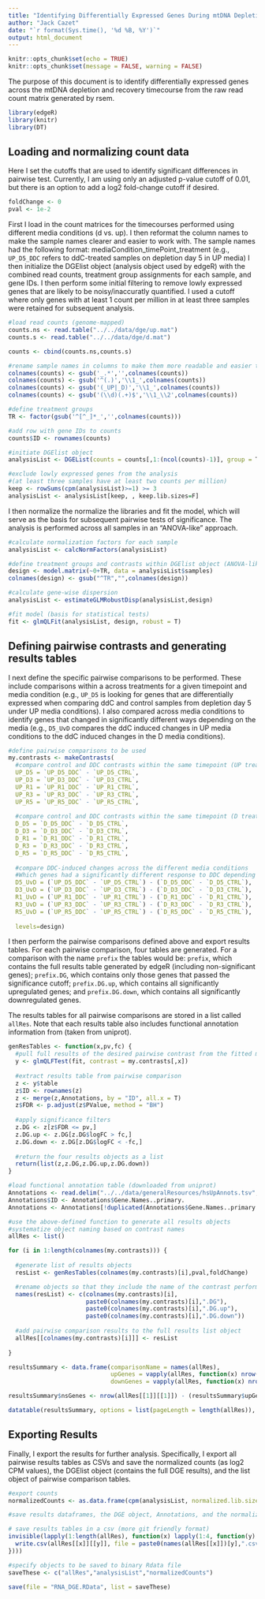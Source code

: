 ```yaml
---
title: "Identifying Differentially Expressed Genes During mtDNA Depletion and Recovery Timecourse"
author: "Jack Cazet"
date: "`r format(Sys.time(), '%d %B, %Y')`"
output: html_document
---
```


```r
knitr::opts_chunk$set(echo = TRUE)
knitr::opts_chunk$set(message = FALSE, warning = FALSE)
```

The purpose of this document is to identify differentially expressed genes across the mtDNA depletion and recovery timecourse from the raw read count matrix generated by rsem. 

```r
library(edgeR)
library(knitr)
library(DT)
```

## Loading and normalizing count data

Here I set the cutoffs that are used to identify significant differences in pairwise test. Currently, I am using only an adjusted p-value cutoff of 0.01, but there is an option to add a log2 fold-change cutoff if desired.

```r
foldChange <- 0
pval <- 1e-2
```

First I load in the count matrices for the timecourses performed using different media conditions (d vs. up). I then reformat the column names to make the sample names clearer and easier to work with. The sample names had the following format: mediaCondition_timePoint_treatment (e.g., `UP_D5_DDC` refers to ddC-treated samples on depletion day 5 in UP media) I then initialize the DGElist object (analysis object used by edgeR) with the combined read counts, treatment group assignments for each sample, and gene IDs. I then perform some initial filtering to remove lowly expressed genes that are likely to be noisy/inaccuratly quantified. I used a cutoff where only genes with at least 1 count per million in at least three samples were retained for subsequent analysis.

```r
#load read counts (genome-mapped)
counts.ns <- read.table("../../data/dge/up.mat")
counts.s <- read.table("../../data/dge/d.mat")

counts <- cbind(counts.ns,counts.s)

#rename sample names in columns to make them more readable and easier to group
colnames(counts) <- gsub('_.*','',colnames(counts))
colnames(counts) <- gsub('^(.)','\\1_',colnames(counts))
colnames(counts) <- gsub('(_UP|_D)','\\1_',colnames(counts))
colnames(counts) <- gsub('(\\d)(.+)$','\\1_\\2',colnames(counts))

#define treatment groups
TR <- factor(gsub('^[^_]*_','',colnames(counts)))

#add row with gene IDs to counts
counts$ID <- rownames(counts)

#initiate DGElist object
analysisList <- DGEList(counts = counts[,1:(ncol(counts)-1)], group = TR, genes = counts$ID)

#exclude lowly expressed genes from the analysis 
#(at least three samples have at least two counts per million)
keep <- rowSums(cpm(analysisList)>=1) >= 3
analysisList <- analysisList[keep, , keep.lib.sizes=F]

```

I then normalize the normalize the libraries and fit the model, which will serve as the basis for subsequent pairwise tests of significance. The analysis is performed across all samples in an "ANOVA-like" approach.

```r

#calculate normalization factors for each sample
analysisList <- calcNormFactors(analysisList)

#define treatment groups and contrasts within DGElist object (ANOVA-like setup)
design <- model.matrix(~0+TR, data = analysisList$samples)
colnames(design) <- gsub("^TR","",colnames(design))

#calculate gene-wise dispersion
analysisList <- estimateGLMRobustDisp(analysisList,design)

#fit model (basis for statistical tests)
fit <- glmQLFit(analysisList, design, robust = T)

```

## Defining pairwise contrasts and generating results tables

I next define the specific pairwise comparisons to be performed. These include comparisons within a across treatments for a given timepoint and media condition (e.g., `UP_D5` is looking for genes that are differentially expressed when comparing ddC and control samples from depletion day 5 under UP media conditions). I also compared across media conditions to identify genes that changed in significantly different ways depending on the media (e.g., `D5_UvD` compares the ddC induced changes in UP media conditions to the ddC induced changes in the D media conditions).

```r

#define pairwise comparisons to be used
my.contrasts <- makeContrasts(
  #compare control and DDC contrasts within the same timepoint (UP treatment only)
  UP_D5 = `UP_D5_DDC` - `UP_D5_CTRL`,
  UP_D3 = `UP_D3_DDC` - `UP_D3_CTRL`,
  UP_R1 = `UP_R1_DDC` - `UP_R1_CTRL`,
  UP_R3 = `UP_R3_DDC` - `UP_R3_CTRL`,
  UP_R5 = `UP_R5_DDC` - `UP_R5_CTRL`,
  
  #compare control and DDC contrasts within the same timepoint (D treatment only)
  D_D5 = `D_D5_DDC` - `D_D5_CTRL`,
  D_D3 = `D_D3_DDC` - `D_D3_CTRL`,
  D_R1 = `D_R1_DDC` - `D_R1_CTRL`,
  D_R3 = `D_R3_DDC` - `D_R3_CTRL`,
  D_R5 = `D_R5_DDC` - `D_R5_CTRL`,
  
  #compare DDC-induced changes across the different media conditions
  #Which genes had a significantly different response to DDC depending on media supplementation?
  D5_UvD = (`UP_D5_DDC` - `UP_D5_CTRL`) - (`D_D5_DDC` - `D_D5_CTRL`),
  D3_UvD = (`UP_D3_DDC` - `UP_D3_CTRL`) - (`D_D3_DDC` - `D_D3_CTRL`),
  R1_UvD = (`UP_R1_DDC` - `UP_R1_CTRL`) - (`D_R1_DDC` - `D_R1_CTRL`),
  R3_UvD = (`UP_R3_DDC` - `UP_R3_CTRL`) - (`D_R3_DDC` - `D_R3_CTRL`),
  R5_UvD = (`UP_R5_DDC` - `UP_R5_CTRL`) - (`D_R5_DDC` - `D_R5_CTRL`),
  
  levels=design)

```

I then perform the pairwise comparisons defined above and export results tables. For each pairwise comparison, four tables are generated. For a comparison with the name `prefix` the tables would be: `prefix`, which contains the full results table generated by edgeR (including non-significant genes); `prefix.DG`, which contains only those genes that passed the significance cutoff; `prefix.DG.up`, which contains all significantly upregulated genes; and `prefix.DG.down`, which contains all significantly downregulated genes.

The results tables for all pairwise comparisons are stored in a list called `allRes`. Note that each results table also includes functional annotation information from (taken from uniprot).

```r
genResTables <- function(x,pv,fc) {
  #pull full results of the desired pairwise contrast from the fitted model
  y <- glmQLFTest(fit, contrast = my.contrasts[,x])
  
  #extract results table from pairwise comparison
  z <- y$table
  z$ID <- rownames(z)
  z <- merge(z,Annotations, by = "ID", all.x = T)
  z$FDR <- p.adjust(z$PValue, method = "BH")
  
  #apply significance filters
  z.DG <- z[z$FDR <= pv,]
  z.DG.up <- z.DG[z.DG$logFC > fc,]
  z.DG.down <- z.DG[z.DG$logFC < -fc,]
  
  #return the four results objects as a list
  return(list(z,z.DG,z.DG.up,z.DG.down))
}

#load functional annotation table (downloaded from uniprot)
Annotations <- read.delim("../../data/generalResources/hsUpAnnots.tsv", stringsAsFactors = F)
Annotations$ID <- Annotations$Gene.Names..primary.
Annotations <- Annotations[!duplicated(Annotations$Gene.Names..primary.),]

#use the above-defined function to generate all results objects
#systematize object naming based on contrast names
allRes <- list()

for (i in 1:length(colnames(my.contrasts))) {
  
  #generate list of results objects
  resList <- genResTables(colnames(my.contrasts)[i],pval,foldChange)

  #rename objects so that they include the name of the contrast performed  
  names(resList) <- c(colnames(my.contrasts)[i],
                      paste0(colnames(my.contrasts)[i],".DG"),
                      paste0(colnames(my.contrasts)[i],".DG.up"),
                      paste0(colnames(my.contrasts)[i],".DG.down"))
  
  #add pairwise comparison results to the full results list object
  allRes[[colnames(my.contrasts)[i]]] <- resList
  
}

resultsSummary <- data.frame(comparisonName = names(allRes), 
                             upGenes = vapply(allRes, function(x) nrow(x[[3]]), numeric(1)),
                             downGenes = vapply(allRes, function(x) nrow(x[[4]]), numeric(1)))

resultsSummary$nsGenes <- nrow(allRes[[1]][[1]]) - (resultsSummary$upGenes + resultsSummary$downGenes)

datatable(resultsSummary, options = list(pageLength = length(allRes)), rownames = F)
```
## Exporting Results

Finally, I export the results for further analysis. Specifically, I export all pairwise results tables as CSVs and save the normalized counts (as log2 CPM values), the DGElist object (contains the full DGE results), and the list object of pairwise comparison tables.

```r
#export counts
normalizedCounts <- as.data.frame(cpm(analysisList, normalized.lib.sizes=T, log = T))

#save results dataframes, the DGE object, Annotations, and the normalized counts

# save results tables in a csv (more git friendly format)
invisible(lapply(1:length(allRes), function(x) lapply(1:4, function(y) {
  write.csv(allRes[[x]][[y]], file = paste0(names(allRes[[x]])[y],".csv"))
})))

#specify objects to be saved to binary Rdata file
saveThese <- c("allRes","analysisList","normalizedCounts")

save(file = "RNA_DGE.RData", list = saveThese)

```
